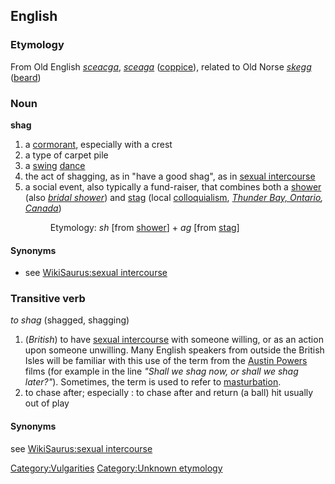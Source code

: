 ==English==
===Etymology===
From Old English ''[[sceacga]]'', ''[[sceaga]]'' ([[coppice]]), related to Old Norse ''[[skegg]]'' ([[beard]])

===Noun===
'''shag'''

#a [[cormorant]], especially with a crest
#a type of carpet pile
#a [[swing]] [[dance]]
#the act of shagging, as in "have a good shag", as in [[sexual intercourse]]
#a social event, also typically a fund-raiser, that combines both a [[shower]] (also ''[[bridal shower]]'') and [[stag]] (local [[colloquialism]], ''[http://en.wikipedia.org/wiki/Thunder_Bay%2C_Ontario Thunder Bay, Ontario], [[Canada]]'')
#:Etymology: ''sh'' [from [[shower]]] + ''ag'' [from [[stag]]]

====Synonyms====
*see [[WikiSaurus:sexual intercourse]]

===Transitive verb===
''to shag'' (shagged, shagging)

#(''British'') to have [[sexual intercourse]] with someone willing, or as an action upon someone unwilling.  Many English speakers from outside the British Isles will be familiar with this use of the term from the [[wikipedia:Austin Powers|Austin Powers]] films (for example in the line ''"Shall we shag now, or shall we shag later?"''). Sometimes, the term is used to refer to [[masturbation]].
#to chase after; especially : to chase after and return (a ball) hit usually out of play

====Synonyms====
see [[WikiSaurus:sexual intercourse]]

[[Category:Vulgarities]]
[[Category:Unknown etymology]]<!-- for the sexual intercourse sense -->